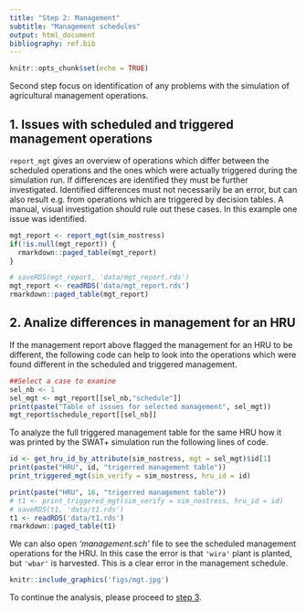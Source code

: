 ```yaml
---
title: "Step 2: Management"
subtitle: "Management schedules"
output: html_document
bibliography: ref.bib
---
```


```r
knitr::opts_chunk$set(echo = TRUE)
```

Second step focus on identification of any problems with the simulation of agricultural management operations.

## 1. Issues with scheduled and triggered management operations {#qa2_step1}

`report_mgt` gives an overview of operations which differ between the scheduled operations and the ones which were actually triggered during the simulation run. If differences are identified they must be further investigated. Identified differences must not necessarily be an error, but can also result e.g. from operations which are triggered by decision tables. A manual, visual investigation should rule out these cases. In this example one issue was identified. 

```r
mgt_report <- report_mgt(sim_nostress)
if(!is.null(mgt_report)) {
  rmarkdown::paged_table(mgt_report)
}
```

```r
# saveRDS(mgt_report, 'data/mgt_report.rds')
mgt_report <- readRDS('data/mgt_report.rds')
rmarkdown::paged_table(mgt_report)
```

## 2. Analize differences in management for an HRU {#qa2_step2}

If the management report above flagged the management for an HRU to be different, the following code can help to look into the operations which were found different in the scheduled and triggered management.

```r
##Select a case to examine
sel_nb <- 1
sel_mgt <- mgt_report[[sel_nb,"schedule"]]
print(paste("Table of issues for selected management", sel_mgt))
mgt_report$schedule_report[[sel_nb]]
```

To analyze the full triggered management table for the same HRU how it was printed by the SWAT+ simulation run the following lines of code.

```r
id <- get_hru_id_by_attribute(sim_nostress, mgt = sel_mgt)$id[1]
print(paste("HRU", id, "trigerred management table"))
print_triggered_mgt(sim_verify = sim_nostress, hru_id = id)
```

```r
print(paste("HRU", 16, "trigerred management table"))
# t1 <- print_triggered_mgt(sim_verify = sim_nostress, hru_id = id)
# saveRDS(t1, 'data/t1.rds')
t1 <- readRDS('data/t1.rds')
rmarkdown::paged_table(t1)
```

We can also open *'management.sch'* file to see the scheduled management operations for the HRU. In this case the error is that `'wira'` plant is planted, but `'wbar'` is harvested. This is a clear error in the management schedule.


```r
knitr::include_graphics('figs/mgt.jpg')
```

To continue the analysis, please proceed to [step 3](../articles/qa-st3.html). 









